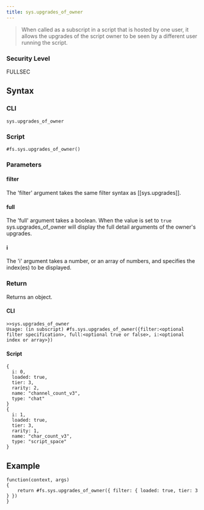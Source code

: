 ```yaml
---
title: sys.upgrades_of_owner
---
```


> When called as a subscript in a script that is hosted by one user, it allows the upgrades of the script owner to be seen by a different user running the script.

### Security Level

FULLSEC

## Syntax

### CLI

```
sys.upgrades_of_owner
```

### Script

```
#fs.sys.upgrades_of_owner()
```

### Parameters

#### filter

The 'filter' argument takes the same filter syntax as [[sys.upgrades]].

#### full

The 'full' argument takes a boolean. When the value is set to `true` sys.upgrades_of_owner will display the full detail arguments of the owner's upgrades.

#### i

The 'i' argument takes a number, or an array of numbers, and specifies the index(es) to be displayed.

### Return

Returns an object.

#### CLI

```
>>sys.upgrades_of_owner
Usage: (in subscript) #fs.sys.upgrades_of_owner({filter:<optional filter specification>, full:<optional true or false>, i:<optional index or array>})
```

#### Script

```
{
  i: 0,
  loaded: true,
  tier: 3,
  rarity: 2,
  name: "channel_count_v3",
  type: "chat"
}
{
  i: 1,
  loaded: true,
  tier: 3,
  rarity: 1,
  name: "char_count_v3",
  type: "script_space"
}
```

## Example

```
function(context, args)
{
	return #fs.sys.upgrades_of_owner({ filter: { loaded: true, tier: 3 } })
}
```
